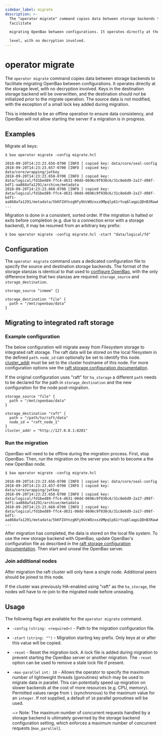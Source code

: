 ```yaml
---
sidebar_label: migrate
description: >-
  The "operator migrate" command copies data between storage backends to
  facilitate

  migrating OpenBao between configurations. It operates directly at the storage

  level, with no decryption involved.
---
```


# operator migrate

The `operator migrate` command copies data between storage backends to facilitate
migrating OpenBao between configurations. It operates directly at the storage
level, with no decryption involved. Keys in the destination storage backend will
be overwritten, and the destination should _not_ be initialized prior to the
migrate operation. The source data is not modified, with the exception of a small lock
key added during migration.

This is intended to be an offline operation to ensure data consistency, and OpenBao
will not allow starting the server if a migration is in progress.

## Examples

Migrate all keys:

```shell-session
$ bao operator migrate -config migrate.hcl

2018-09-20T14:23:23.656-0700 [INFO ] copied key: data/core/seal-config
2018-09-20T14:23:23.657-0700 [INFO ] copied key: data/core/wrapping/jwtkey
2018-09-20T14:23:23.658-0700 [INFO ] copied key: data/logical/fd1bed89-ffc4-d631-00dd-0696c9f930c6/31c8e6d9-2a17-d98f-bdf1-aa868afa1291/archive/metadata
2018-09-20T14:23:23.660-0700 [INFO ] copied key: data/logical/fd1bed89-ffc4-d631-00dd-0696c9f930c6/31c8e6d9-2a17-d98f-bdf1-aa868afa1291/metadata/5kKFZ4YnzgNfy9UcWOzxxzOMpqlp61rYuq6laqpLQDnB3RawKpqi7yBTrawj1P
...
```

Migration is done in a consistent, sorted order. If the migration is halted or
exits before completion (e.g. due to a connection error with a storage backend),
it may be resumed from an arbitrary key prefix:

```shell-session
$ bao operator migrate -config migrate.hcl -start "data/logical/fd"
```

## Configuration

The `operator migrate` command uses a dedicated configuration file to specify the source
and destination storage backends. The format of the storage stanzas is identical
to that used to [configure OpenBao](/docs/configuration/storage),
with the only difference being that two stanzas are required: `storage_source` and `storage_destination`.

```hcl
storage_source "inmem" {}

storage_destination "file" {
  path = "/mnt/openbao/data"
}
```

## Migrating to integrated raft storage

### Example configuration

The below configuration will migrate away from Filesystem storage to integrated
raft storage. The raft data will be stored on the local filesystem in the
defined `path`. `node_id` can optionally be set to identify this node.
[cluster_addr](/docs/configuration#cluster_addr) must be set to the
cluster hostname of this node. For more configuration options see the [raft
storage configuration documentation](/docs/configuration/storage/raft).

If the original configuration uses "raft" for `ha_storage` a different
`path` needs to be declared for the path in `storage_destination` and the new
configuration for the node post-migration.

```hcl
storage_source "file" {
  path = "/mnt/openbao/data"
}

storage_destination "raft" {
  path = "/path/to/raft/data"
  node_id = "raft_node_1"
}
cluster_addr = "http://127.0.0.1:8201"
```

### Run the migration

OpenBao will need to be offline during the migration process. First, stop OpenBao.
Then, run the migration on the server you wish to become a the new OpenBao node.

```shell-session
$ bao operator migrate -config migrate.hcl

2018-09-20T14:23:23.656-0700 [INFO ] copied key: data/core/seal-config
2018-09-20T14:23:23.657-0700 [INFO ] copied key: data/core/wrapping/jwtkey
2018-09-20T14:23:23.658-0700 [INFO ] copied key: data/logical/fd1bed89-ffc4-d631-00dd-0696c9f930c6/31c8e6d9-2a17-d98f-bdf1-aa868afa1291/archive/metadata
2018-09-20T14:23:23.660-0700 [INFO ] copied key: data/logical/fd1bed89-ffc4-d631-00dd-0696c9f930c6/31c8e6d9-2a17-d98f-bdf1-aa868afa1291/metadata/5kKFZ4YnzgNfy9UcWOzxxzOMpqlp61rYuq6laqpLQDnB3RawKpqi7yBTrawj1P
...
```

After migration has completed, the data is stored on the local file system. To
use the new storage backend with OpenBao, update OpenBao's configuration file as
described in the [raft storage configuration
documentation](/docs/configuration/storage/raft). Then start and unseal the
OpenBao server.

### Join additional nodes

After migration the raft cluster will only have a single node. Additional peers
should be joined to this node.

If the cluster was previously HA-enabled using "raft" as the `ha_storage`, the
nodes will have to re-join to the migrated node before unsealing.

## Usage

The following flags are available for the `operator migrate` command.

- `-config` `(string: <required>)` - Path to the migration configuration file.

- `-start` `(string: "")` - Migration starting key prefix. Only keys at or after this value will be copied.

- `-reset` - Reset the migration lock. A lock file is added during migration to prevent
  starting the OpenBao server or another migration. The `-reset` option can be used to
  remove a stale lock file if present.

- `-max-parallel` `int: 10` - Allows the operator to specify the maximum number of lightweight threads (goroutines)
  which may be used to migrate data in parallel. This can potentially speed up migration on slower backends at
  the cost of more resources (e.g. CPU, memory). Permitted values range from `1` (synchronous) to the maximum value
  for an `integer`. If not supplied, a default of `10` parallel goroutines will be used.

  ~> Note: The maximum number of concurrent requests handled by a storage backend is ultimately governed by the
  storage backend configuration setting, which enforces a maximum number of concurrent requests (`max_parallel`).
